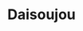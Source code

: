 ---
title: "Daisoujou"
slug: "daisoujou"
arcana: "Hierophant"

image: "./Daisoujou.jpg"

phys: "resisr"
gun: ""
fire: ""
ice: ""
elec: ""
wind: ""
psy: ""
nuke: ""
bless: "null"
curse: "weak"
---